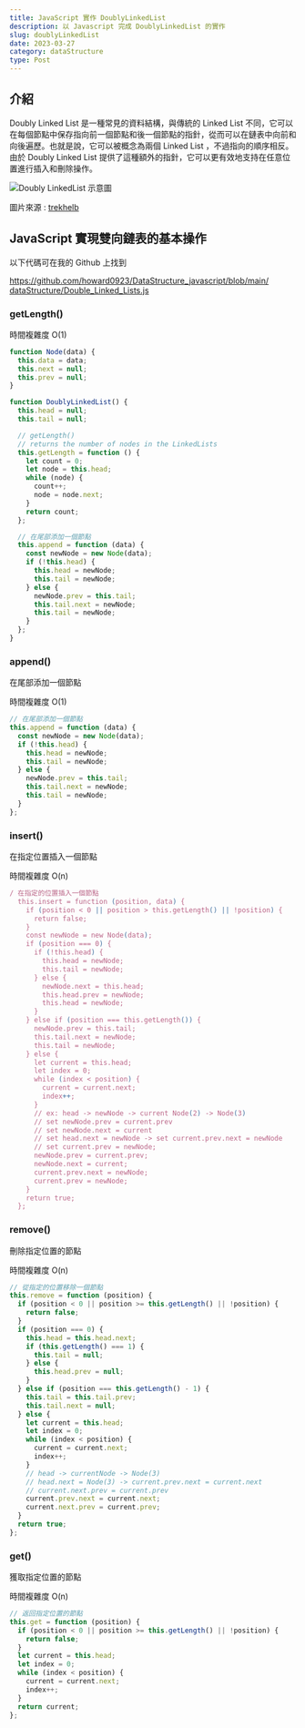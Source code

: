 ```yaml
---
title: JavaScript 實作 DoublyLinkedList
description: 以 Javascript 完成 DoublyLinkedList 的實作
slug: doublyLinkedList
date: 2023-03-27
category: dataStructure
type: Post
---
```


## 介紹

Doubly Linked List 是一種常見的資料結構，與傳統的 Linked List 不同，它可以在每個節點中保存指向前一個節點和後一個節點的指針，從而可以在鏈表中向前和向後遍歷。也就是說，它可以被概念為兩個 Linked List ，不過指向的順序相反。由於 Doubly Linked List 提供了這種額外的指針，它可以更有效地支持在任意位置進行插入和刪除操作。

![Doubly LinkedList 示意圖](https://github.com/trekhleb/javascript-algorithms/raw/master/src/data-structures/doubly-linked-list/images/doubly-linked-list.jpeg)

圖片來源 : [trekhelb](https://github.com/trekhleb/javascript-algorithms/blob/master/src/data-structures/doubly-linked-list/README.zh-CN.md)

## JavaScript 實現雙向鏈表的基本操作

以下代碼可在我的 Github 上找到

[https://github.com/howard0923/DataStructure_javascript/blob/main/
dataStructure/Double_Linked_Lists.js](https://github.com/howard0923/DataStructure_javascript/blob/main/dataStructure/Double_Linked_Lists.js)

### getLength()

時間複雜度 O(1)

```js doubly-linked-list.js showLineNumbers
function Node(data) {
  this.data = data;
  this.next = null;
  this.prev = null;
}

function DoublyLinkedList() {
  this.head = null;
  this.tail = null;

  // getLength()
  // returns the number of nodes in the LinkedLists
  this.getLength = function () {
    let count = 0;
    let node = this.head;
    while (node) {
      count++;
      node = node.next;
    }
    return count;
  };

  // 在尾部添加一個節點
  this.append = function (data) {
    const newNode = new Node(data);
    if (!this.head) {
      this.head = newNode;
      this.tail = newNode;
    } else {
      newNode.prev = this.tail;
      this.tail.next = newNode;
      this.tail = newNode;
    }
  };
}
```

### append()

在尾部添加一個節點

時間複雜度 O(1)

```js doubly-linked-list.js showLineNumbers
// 在尾部添加一個節點
this.append = function (data) {
  const newNode = new Node(data);
  if (!this.head) {
    this.head = newNode;
    this.tail = newNode;
  } else {
    newNode.prev = this.tail;
    this.tail.next = newNode;
    this.tail = newNode;
  }
};
```

### insert()

在指定位置插入一個節點

時間複雜度 O(n)

```js doubly-linked-list.js showLineNumbers
/ 在指定的位置插入一個節點
  this.insert = function (position, data) {
    if (position < 0 || position > this.getLength() || !position) {
      return false;
    }
    const newNode = new Node(data);
    if (position === 0) {
      if (!this.head) {
        this.head = newNode;
        this.tail = newNode;
      } else {
        newNode.next = this.head;
        this.head.prev = newNode;
        this.head = newNode;
      }
    } else if (position === this.getLength()) {
      newNode.prev = this.tail;
      this.tail.next = newNode;
      this.tail = newNode;
    } else {
      let current = this.head;
      let index = 0;
      while (index < position) {
        current = current.next;
        index++;
      }
      // ex: head -> newNode -> current Node(2) -> Node(3)
      // set newNode.prev = current.prev
      // set newNode.next = current
      // set head.next = newNode -> set current.prev.next = newNode
      // set current.prev = newNode;
      newNode.prev = current.prev;
      newNode.next = current;
      current.prev.next = newNode;
      current.prev = newNode;
    }
    return true;
  };
```

### remove()

刪除指定位置的節點

時間複雜度 O(n)

```js doubly-linked-list.js showLineNumbers
// 從指定的位置移除一個節點
this.remove = function (position) {
  if (position < 0 || position >= this.getLength() || !position) {
    return false;
  }
  if (position === 0) {
    this.head = this.head.next;
    if (this.getLength() === 1) {
      this.tail = null;
    } else {
      this.head.prev = null;
    }
  } else if (position === this.getLength() - 1) {
    this.tail = this.tail.prev;
    this.tail.next = null;
  } else {
    let current = this.head;
    let index = 0;
    while (index < position) {
      current = current.next;
      index++;
    }
    // head -> currentNode -> Node(3)
    // head.next = Node(3) -> current.prev.next = current.next
    // current.next.prev = current.prev
    current.prev.next = current.next;
    current.next.prev = current.prev;
  }
  return true;
};
```

### get()

獲取指定位置的節點

時間複雜度 O(n)

```js doubly-linked-list.js showLineNumbers
// 返回指定位置的節點
this.get = function (position) {
  if (position < 0 || position >= this.getLength() || !position) {
    return false;
  }
  let current = this.head;
  let index = 0;
  while (index < position) {
    current = current.next;
    index++;
  }
  return current;
};
```
